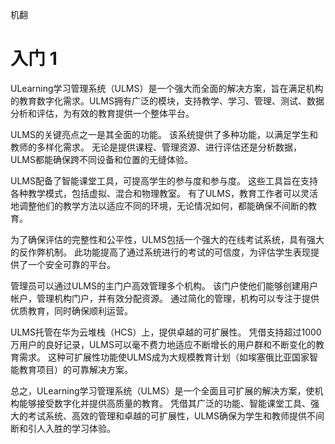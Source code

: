 机翻
# 入门 1
 ULearning学习管理系统（ULMS）是一个强大而全面的解决方案，旨在满足机构的教育数字化需求。ULMS拥有广泛的模块，支持教学、学习、管理、测试、数据分析和评估，为有效的教育提供一个整体平台。 

 ULMS的关键亮点之一是其全面的功能。 该系统提供了多种功能，以满足学生和教师的多样化需求。 无论是提供课程、管理资源、进行评估还是分析数据，ULMS都能确保跨不同设备和位置的无缝体验。 

 ULMS配备了智能课堂工具，可提高学生的参与度和参与度。 这些工具旨在支持各种教学模式，包括虚拟、混合和物理教室。 有了ULMS，教育工作者可以灵活地调整他们的教学方法以适应不同的环境，无论情况如何，都能确保不间断的教育。 

 为了确保评估的完整性和公平性，ULMS包括一个强大的在线考试系统，具有强大的反作弊机制。 此功能提高了通过系统进行的考试的可信度，为评估学生表现提供了一个安全可靠的平台。 

 管理员可以通过ULMS的主门户高效管理多个机构。 该门户使他们能够创建用户帐户，管理机构门户，并有效分配资源。 通过简化的管理，机构可以专注于提供优质教育，同时确保顺利运营。 

 ULMS托管在华为云堆栈（HCS）上，提供卓越的可扩展性。 凭借支持超过1000万用户的良好记录，ULMS可以毫不费力地适应不断增长的用户群和不断变化的教育需求。 这种可扩展性功能使ULMS成为大规模教育计划（如埃塞俄比亚国家智能教育项目）的可靠解决方案。 
 
 总之，ULearning学习管理系统（ULMS）是一个全面且可扩展的解决方案，使机构能够接受数字化并提供高质量的教育。 凭借其广泛的功能、智能课堂工具、强大的考试系统、高效的管理和卓越的可扩展性，ULMS确保为学生和教师提供不间断和引人入胜的学习体验。
